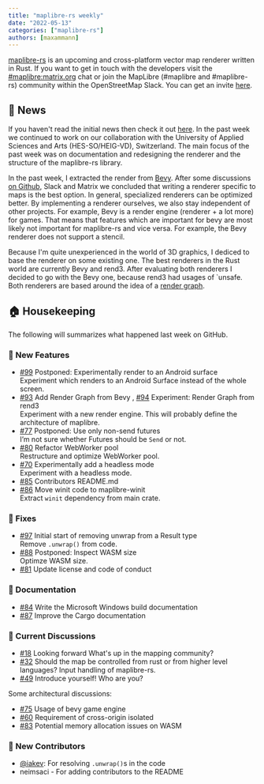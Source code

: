 ```yaml
---
title: "maplibre-rs weekly"
date: "2022-05-13"
categories: ["maplibre-rs"]
authors: [maxammann]
---
```


[maplibre-rs](https://github.com/maplibre/maplibre-rs) is an upcoming and cross-platform vector map renderer written in Rust. If you want to get in touch with the developers visit the [#maplibre:matrix.org](https://matrix.to/#/#mapr:matrix.org) chat or join the MapLibre (#maplibre and #maplibre-rs) community within the OpenStreetMap Slack. You can get an invite [here](https://slack.openstreetmap.us).

## 📰 News

If you haven't read the initial news then check it out [here](/news/2022-05-06-maplibre-rs-weekly).
In the past week we continued to work on our collaboration with the University of Applied Sciences and Arts (HES-SO/HEIG-VD), Switzerland.
The main focus of the past week was on documentation and redesigning the renderer and the structure of the maplibre-rs library.

In the past week, I extracted the render from [Bevy](https://bevyengine.org/). After some discussions [on Github](https://github.com/maplibre/maplibre-rs/discussions/75), Slack and Matrix we concluded that writing a renderer specific to maps is the best option. In general, specialized renderers can be optimized better. By implementing a renderer ourselves, we also stay independent of other projects. For example, Bevy is a render engine (renderer + a lot more) for games. That means that features which are important for bevy are most likely not important for maplibre-rs and vice versa. For example, the Bevy renderer does not support a stencil.

Because I'm quite unexperienced in the world of 3D graphics, I dediced to base the renderer on some existing one. The best renderers in the Rust world are currently Bevy and rend3. After evaluating both renderers I decided to go with the Bevy one, because rend3 had usages of `unsafe. Both renderers are based around the idea of a [render graph](https://logins.github.io/graphics/2021/05/31/RenderGraphs.html).

## 🏠 Housekeeping

The following will summarizes what happened last week on GitHub.

### 🎁 New Features

- [#99](https://github.com/maplibre/maplibre-rs/issues/99) Postponed: Experimentally render to an Android surface  
  Experiment which renders to an Android Surface instead of the whole screen.
- [#93](https://github.com/maplibre/maplibre-rs/issues/93) Add Render Graph from Bevy , [#94](https://github.com/maplibre/maplibre-rs/issues/94) Experiment: Render Graph from rend3  
  Experiment with a new render engine. This will probably define the architecture of maplibre.
- [#77](https://github.com/maplibre/maplibre-rs/issues/77) Postponed: Use only non-send futures  
  I’m not sure whether Futures should be `Send` or not.
- [#80](https://github.com/maplibre/maplibre-rs/issues/80) Refactor WebWorker pool  
  Restructure and optimize WebWorker pool.
- [#70](https://github.com/maplibre/maplibre-rs/issues/70) Experimentally add a headless mode  
  Experiment with a headless mode.
- [#85](https://github.com/maplibre/maplibre-rs/issues/85) Contributors README.md
- [#86](https://github.com/maplibre/maplibre-rs/issues/86) Move winit code to maplibre-winit  
  Extract `winit` dependency from main crate.

### 🔧 Fixes

- [#97](https://github.com/maplibre/maplibre-rs/issues/97) Initial start of removing unwrap from a Result type  
  Remove `.unwrap()` from code.
- [#88](https://github.com/maplibre/maplibre-rs/issues/88) Postponed: Inspect WASM size  
  Optimze WASM size.
- [#81](https://github.com/maplibre/maplibre-rs/issues/81) Update license and code of conduct

### 📄 Documentation

- [#84](https://github.com/maplibre/maplibre-rs/issues/84) Write the Microsoft Windows build documentation
- [#87](https://github.com/maplibre/maplibre-rs/issues/87) Improve the Cargo documentation

### 🧵 Current Discussions

- [#18](https://github.com/maplibre/maplibre-rs/discussions/18) Looking forward
  What's up in the mapping community?
- [#32](https://github.com/maplibre/maplibre-rs/discussions/32) Should the map be controlled from rust or from higher level languages?
  Input handling of maplibre-rs.
- [#49](https://github.com/maplibre/maplibre-rs/discussions/49) Introduce yourself!
  Who are you?

Some architectural discussions:

- [#75](https://github.com/maplibre/maplibre-rs/discussions/75) Usage of bevy game engine
- [#60](https://github.com/maplibre/maplibre-rs/discussions/60) Requirement of cross-origin isolated
- [#83](https://github.com/maplibre/maplibre-rs/discussions/83) Potential memory allocation issues on WASM

### 👋 New Contributors

- [@iakev](https://github.com/iakev): For resolving `.unwrap()`s in the code
- neimsaci - For adding contributors to the README
